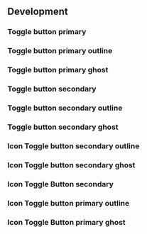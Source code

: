 



## Development

### Toggle button primary

<ToggleButtonPrimaryPlayground />

### Toggle button primary outline

<ToggleButtonPrimaryOutlinePlayground />

### Toggle button primary ghost

<ToggleButtonPrimaryGhostPlayground />

### Toggle button secondary

<ToggleButtonSecondaryPlayground />

### Toggle button secondary outline

<ToggleButtonSecondaryOutlinePlayground />

### Toggle button secondary ghost

<ToggleButtonSecondaryGhostPlayground />

### Icon Toggle button secondary outline

<IconToggleButtonSecondaryOutlinePlayground />

### Icon Toggle button secondary ghost

<IconToggleButtonSecondaryGhostPlayground />

### Icon Toggle Button secondary

<IconToggleButtonSecondaryPlayground />

### Icon Toggle button primary outline

<IconToggleButtonPrimaryOutlinePlayground />

### Icon Toggle Button primary ghost

<IconToggleButtonPrimaryGhostPlayground />

<PropsIconToggleButtonApi />
<PropsToggleButtonApi />
